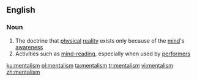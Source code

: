==English==

===Noun===
{{wikipedia}}
{{en-noun|-}}

# The doctrine that [[physical]] [[reality]] exists only because of the [[mind]]'s [[awareness]]
# Activities such as [[mind-reading]], especially when used by [[performer]]s

[[ku:mentalism]]
[[pl:mentalism]]
[[ta:mentalism]]
[[tr:mentalism]]
[[vi:mentalism]]
[[zh:mentalism]]